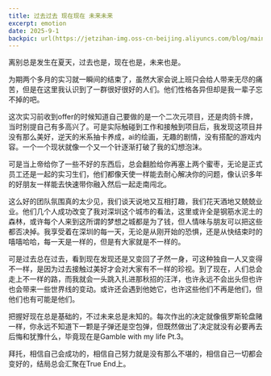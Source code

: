 ```yaml
---
title: 过去过去 现在现在 未来未来
excerpt: emotion
date: 2025-9-1
backpic: url(https://jetzihan-img.oss-cn-beijing.aliyuncs.com/blog/mainpageBk.png)
---
```


离别总是发生在夏天，过去也是，现在也是，未来也是。  

为期两个多月的实习就一瞬间的结束了，虽然大家会说上班只会给人带来无尽的痛苦，但是在这里我认识到了一群很好很好的人们。他们性格各异但却是我一辈子忘不掉的吧。  

这次实习前收到offer的时候知道自己要做的是一个二次元项目，还是肉鸽卡牌，当时别提自己有多高兴了。可是实际触碰到工作和接触到项目后，我发现这项目并没有那么美好，逆天的米系抽卡养成，ai的绘画，无趣的剧情，没有搭配的游戏内容。一个一个现状就像一个又一个针逐渐打破了我的幻想泡沫。  

可是当上帝给你了一些不好的东西后，总会翻脸给你再塞上两个蜜枣，无论是正式员工还是一起的实习生们，他们都像天使一样能去耐心解决你的问题，像认识多年的好朋友一样能去快速带你融入然后一起走南闯北。  

这么好的团队氛围真的太少见，我们谈天说地又互相打趣，我们花天酒地又兢兢业业。他们几个人成功改变了我对深圳这个城市的看法，这里或许全是钢筋水泥土的森林，或许每个人来到这所谓的梦想之城都是为了钱，但人情味与朋友可以把这些都否决掉。我享受着在深圳的每一天，无论是从刚开始的恐惧，还是从快结束时的嘻嘻哈哈，每一天是一样的，但是有大家就是不一样的。  

可是过去总在过去，看到现在发现还是又变回了孑然一身，可这种独自一人又变得不一样，是因为过去接触过美好才会对大家有不一样的珍视。到了现在，人们总会走上不一样的路，而我就会一头跳入扎进那秋招的汪洋，也许永远不会出头但也许也会带来一些世界线的变动。或许还会遇到他她它，也许这些他们不再是他们，但他们也有可能是他们。  

把握好现在总是基础的，不过未来总是未知的。每次作出的决定就像俄罗斯轮盘赌一样，你永远不知道下一颗是子弹还是空包弹，但既然做出了决定就没有必要再去后悔和犹豫什么，毕竟现在是Gamble with my life Pt.3。  

拜托，相信自己会成功的，相信自己努力就是没有那么不堪的，相信自己一切都会变好的，结局总会汇聚在True End上。  
